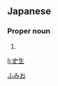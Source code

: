 ==Japanese==
{{ja-kanjitab|史|生}}

===Proper noun===
{{ja-pos|proper|ふみお}}

# {{given name|male|lang=ja}}

[[Category:Japanese male given names|ふみお]]

[[li:史生]]